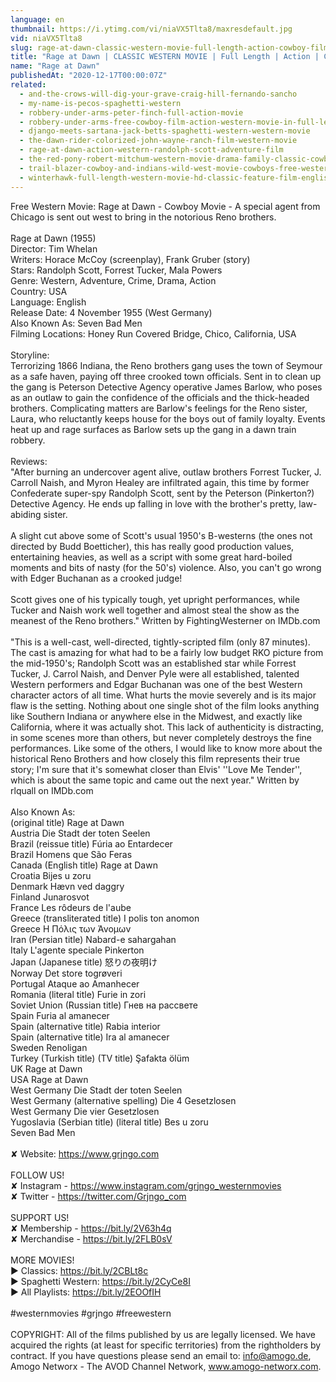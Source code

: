 ```yaml
---
language: en
thumbnail: https://i.ytimg.com/vi/niaVX5Tlta8/maxresdefault.jpg
vid: niaVX5Tlta8
slug: rage-at-dawn-classic-western-movie-full-length-action-cowboy-film-english-drama
title: "Rage at Dawn | CLASSIC WESTERN MOVIE | Full Length | Action | Cowboy Film | English | Drama"
name: "Rage at Dawn"
publishedAt: "2020-12-17T00:00:07Z"
related:
  - and-the-crows-will-dig-your-grave-craig-hill-fernando-sancho
  - my-name-is-pecos-spaghetti-western
  - robbery-under-arms-peter-finch-full-action-movie
  - robbery-under-arms-free-cowboy-film-action-western-movie-in-full-length
  - django-meets-sartana-jack-betts-spaghetti-western-western-movie
  - the-dawn-rider-colorized-john-wayne-ranch-film-western-movie
  - rage-at-dawn-action-western-randolph-scott-adventure-film
  - the-red-pony-robert-mitchum-western-movie-drama-family-classic-cowboy-film
  - trail-blazer-cowboy-and-indians-wild-west-movie-cowboys-free-western-english
  - winterhawk-full-length-western-movie-hd-classic-feature-film-english-free-full-westerns
---
```


Free Western Movie: Rage at Dawn - Cowboy Movie - A special agent from Chicago is sent out west to bring in the notorious Reno brothers.<br />
<br />
Rage at Dawn (1955)<br />
Director: Tim Whelan<br />
Writers: Horace McCoy (screenplay), Frank Gruber (story)<br />
Stars: Randolph Scott, Forrest Tucker, Mala Powers<br />
Genre: Western, Adventure, Crime, Drama, Action<br />
Country: USA<br />
Language: English<br />
Release Date: 4 November 1955 (West Germany) <br />
Also Known As: Seven Bad Men <br />
Filming Locations: Honey Run Covered Bridge, Chico, California, USA<br />
<br />
Storyline:<br />
Terrorizing 1866 Indiana, the Reno brothers gang uses the town of Seymour as a safe haven, paying off three crooked town officials. Sent in to clean up the gang is Peterson Detective Agency operative James Barlow, who poses as an outlaw to gain the confidence of the officials and the thick-headed brothers. Complicating matters are Barlow's feelings for the Reno sister, Laura, who reluctantly keeps house for the boys out of family loyalty. Events heat up and rage surfaces as Barlow sets up the gang in a dawn train robbery.<br />
<br />
Reviews:<br />
"After burning an undercover agent alive, outlaw brothers Forrest Tucker, J. Carroll Naish, and Myron Healey are infiltrated again, this time by former Confederate super-spy Randolph Scott, sent by the Peterson (Pinkerton?) Detective Agency. He ends up falling in love with the brother's pretty, law-abiding sister.<br />
<br />
A slight cut above some of Scott's usual 1950's B-westerns (the ones not directed by Budd Boetticher), this has really good production values, entertaining heavies, as well as a script with some great hard-boiled moments and bits of nasty (for the 50's) violence. Also, you can't go wrong with Edger Buchanan as a crooked judge!<br />
<br />
Scott gives one of his typically tough, yet upright performances, while Tucker and Naish work well together and almost steal the show as the meanest of the Reno brothers." Written by FightingWesterner on IMDb.com <br />
<br />
"This is a well-cast, well-directed, tightly-scripted film (only 87 minutes). The cast is amazing for what had to be a fairly low budget RKO picture from the mid-1950's; Randolph Scott was an established star while Forrest Tucker, J. Carrol Naish, and Denver Pyle were all established, talented Western performers and Edgar Buchanan was one of the best Western character actors of all time. What hurts the movie severely and is its major flaw is the setting. Nothing about one single shot of the film looks anything like Southern Indiana or anywhere else in the Midwest, and exactly like California, where it was actually shot. This lack of authenticity is distracting, in some scenes more than others, but never completely destroys the fine performances. Like some of the others, I would like to know more about the historical Reno Brothers and how closely this film represents their true story; I'm sure that it's somewhat closer than Elvis' ''Love Me Tender'', which is about the same topic and came out the next year." Written by rlquall on IMDb.com <br />
<br />
Also Known As:<br />
(original title) Rage at Dawn<br />
Austria Die Stadt der toten Seelen<br />
Brazil (reissue title) Fúria ao Entardecer<br />
Brazil Homens que São Feras<br />
Canada (English title) Rage at Dawn<br />
Croatia Bijes u zoru<br />
Denmark Hævn ved daggry<br />
Finland Junarosvot<br />
France Les rôdeurs de l'aube<br />
Greece (transliterated title) I polis ton anomon<br />
Greece Η Πόλις των Άνομων<br />
Iran (Persian title) Nabard-e sahargahan<br />
Italy L'agente speciale Pinkerton<br />
Japan (Japanese title) 怒りの夜明け<br />
Norway Det store togrøveri<br />
Portugal Ataque ao Amanhecer<br />
Romania (literal title) Furie in zori<br />
Soviet Union (Russian title) Гнев на рассвете<br />
Spain Furia al amanecer<br />
Spain (alternative title) Rabia interior<br />
Spain (alternative title) Ira al amanecer<br />
Sweden Renoligan<br />
Turkey (Turkish title) (TV title) Şafakta ölüm<br />
UK Rage at Dawn<br />
USA Rage at Dawn<br />
West Germany Die Stadt der toten Seelen<br />
West Germany (alternative spelling) Die 4 Gesetzlosen<br />
West Germany Die vier Gesetzlosen<br />
Yugoslavia (Serbian title) (literal title) Bes u zoru<br />
Seven Bad Men<br />
<br />
✘ Website: https://www.grjngo.com<br />
<br />
FOLLOW US!<br />
✘ Instagram - https://www.instagram.com/grjngo_westernmovies<br />
✘ Twitter - https://twitter.com/Grjngo_com<br />
<br />
SUPPORT US!<br />
✘ Membership - https://bit.ly/2V63h4q<br />
✘ Merchandise - https://bit.ly/2FLB0sV<br />
<br />
MORE MOVIES! <br />
► Classics: https://bit.ly/2CBLt8c <br />
► Spaghetti Western: https://bit.ly/2CyCe8I <br />
► All Playlists: https://bit.ly/2EOOfIH <br />
<br />
#westernmovies #grjngo #freewestern<br />
<br />
COPYRIGHT: All of the films published by us are legally licensed. We have acquired the rights (at least for specific territories) from the rightholders by contract. If you have questions please send an email to: info@amogo.de, Amogo Networx - The AVOD Channel Network, www.amogo-networx.com.